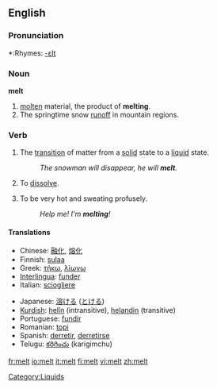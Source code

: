 ==English==

===Pronunciation===
*:Rhymes: [[Rhymes:English:-ɛlt|-ɛlt]]

===Noun===
'''melt'''  {{uncountable}}
# [[molten]] material, the product of '''melting'''.
# The springtime snow [[runoff]] in mountain regions.

===Verb===
{{en-verb}}
# The [[transition]] of matter from a [[solid]] state to a [[liquid]] state.
#: ''The snowman will disappear, he will '''melt'''.''
# {{Colloquial}}To [[dissolve]].
# {{Colloquial}}To be very hot and sweating profusely.
#:''Help me!  I'm '''melting'''!''

====Translations====
{{top}}
*Chinese: [[融化]], [[熔化]]
*Finnish: [[sulaa]]
*Greek: [[τήκω]], [[λίωνω]]
*[[Interlingua]]: [[funder]]
*Italian: [[sciogliere]]
{{mid}}
*Japanese: [[溶ける]] ([[とける]])
*[[Kurdish]]: [[helîn]] (intransitive), [[helandin]] (transitive)
*Portuguese: [[fundir]]
*Romanian: [[topi]]
*Spanish: [[derretir]], [[derretirse]]
*Telugu: [[కరిగించు]] (karigimchu)
{{bottom}}

[[Category:Liquids]]

[[fr:melt]]
[[io:melt]]
[[it:melt]]
[[fi:melt]]
[[vi:melt]]
[[zh:melt]]